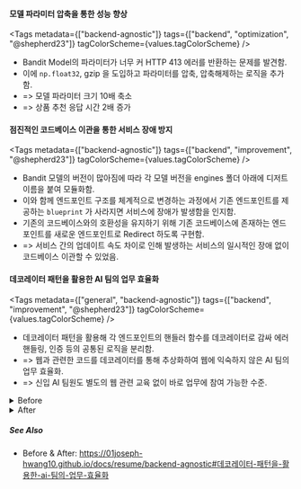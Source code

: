 
#### 모델 파라미터 압축을 통한 성능 향상

<Tags
  metadata={["backend-agnostic"]}
  tags={["backend", "optimization", "@shepherd23"]}
  tagColorScheme={values.tagColorScheme}
/>

- Bandit Model의 파라미터가 너무 커 HTTP 413 에러를 반환하는 문제를 발견함.
- 이에 `np.float32`, gzip 을 도입하고 파라미터를 압축, 압축해제하는 로직을 추가함.
- => 모델 파라미터 크기 10배 축소
- => 상품 추천 응답 시간 2배 증가

#### 점진적인 코드베이스 이관을 통한 서비스 장애 방지

<Tags
  metadata={["backend-agnostic"]}
  tags={["backend", "improvement", "@shepherd23"]}
  tagColorScheme={values.tagColorScheme}
/>

- Bandit 모델의 버전이 많아짐에 따라 각 모델 버전을 engines 폴더 아래에 디저트 이름을 붙여 모듈화함.
- 이와 함께 엔드포인트 구조를 체계적으로 변경하는 과정에서 기존 엔드포인트를 제공하는 `blueprint` 가 사라지면 서비스에 장애가 발생함을 인지함.
- 기존의 코드베이스와의 호환성을 유지하기 위해 기존 코드베이스에 존재하는 엔드포인트를 새로운 엔드포인트로 Redirect 하도록 구현함.
- => 서비스 간의 업데이트 속도 차이로 인해 발생하는 서비스의 일시적인 장애 없이 코드베이스 이관할 수 있었음.

#### 데코레이터 패턴을 활용한 AI 팀의 업무 효율화

<Tags
  metadata={["general", "backend-agnostic"]}
  tags={["backend", "improvement", "@shepherd23"]}
  tagColorScheme={values.tagColorScheme}
/>

- 데코레이터 패턴을 활용해 각 엔드포인트의 핸들러 함수를 데코레이터로 감싸 에러 핸들링, 인증 등의 공통된 로직을 분리함.
- => 웹과 관련한 코드를 데코레이터를 통해 추상화하여 웹에 익숙하지 않은 AI 팀의 업무 효율화.
- => 신입 AI 팀원도 별도의 웹 관련 교육 없이 바로 업무에 참여 가능한 수준.

<details>
<summary>Before</summary>
<div markdown="1">

```py
@bp.route("/get-recommendations", methods=["POST", "OPTIONS"])
def get_recommended_actions():
    if request.method == 'OPTIONS':
        response = jsonify('Preflight Response')
        add_headers(response)
        return response

    if request.method == 'POST':
        try:
            authenticate_request(request)

            payload = request.get_json()
            context: MallContext = payload["mall_context"]
            post_click_num: int = int(payload["post_click_num"])
            product_to_ignore = int(payload["product_to_ignore"])
            root_click_no: int = int(payload["root_click_no"])
            actions = payload["actions"]
            actions = [Action.from_json(action) for action in actions]
            latest_clicked_product_nos: List[int] = payload["last_clicked_product_nos"]
            pca_bool: bool = actions[0].pca

            final_recommended_product_nos = engine.get_recommendations(
                actions=actions,
                last_clicked_product_nos=latest_clicked_product_nos,
                root_click_id=root_click_no,
                context=context,
                post_click_num=post_click_num,
                product_to_ignore=product_to_ignore,
                pca=pca_bool,
            )

            response: GetRecommendationsOutput = {
                "recommended_actions": final_recommended_product_nos,
            }

            response = jsonify(response)
            add_headers(response)
            return response

        except AuthenticationError:
            response = make_response('Authentication failed', 401)
            add_headers(response)
            return response

        except ActionNotFoundError:
            response = make_response(
                'Action not found. Please sync your mall product', 400)
            add_headers(response)
            return response

        except:
            print_exc()
            response = make_response('Internal server problems', 500)
            add_headers(response)
            return response
```

</div>
</details>

<details>
<summary>After</summary>
<div markdown="1">

```py
@bp.route("/get-recommendations", methods=["POST", "OPTIONS"])
@handler.default
def get_recommended_actions(payload: GetRecommendationsInput) -> GetRecommendationsOutput:
    context: MallContext = payload["mall_context"]
    post_click_num: int = int(payload["post_click_num"])
    product_to_ignore = int(payload["product_to_ignore"])
    root_click_no: int = int(payload["root_click_no"])
    actions = payload["actions"]
    actions = [Action.from_json(action) for action in actions]
    latest_clicked_product_nos: List[int] = payload["last_clicked_product_nos"]
    pca_bool: bool = actions[0].pca

    final_recommended_product_nos = engine.get_recommendations(
        actions=actions,
        last_clicked_product_nos=latest_clicked_product_nos,
        root_click_id=root_click_no,
        context=context,
        post_click_num=post_click_num,
        product_to_ignore=product_to_ignore,
        pca=pca_bool,
    )

    return {
        "recommended_actions": final_recommended_product_nos,
    }
```

</div>
</details>

##### See Also

- Before & After: https://01joseph-hwang10.github.io/docs/resume/backend-agnostic#데코레이터-패턴을-활용한-ai-팀의-업무-효율화
